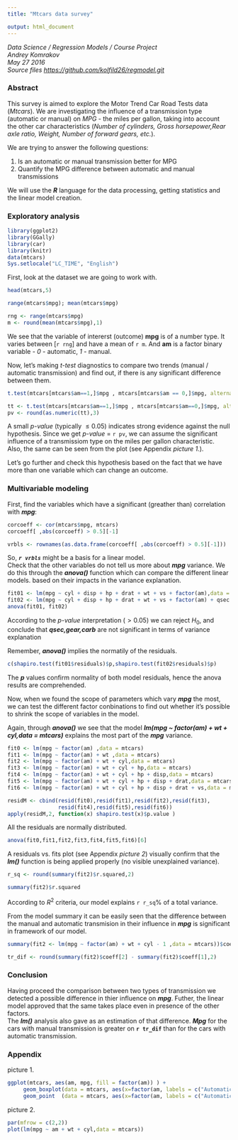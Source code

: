 ```yaml
---
title: "Mtcars data survey"

output: html_document
---
```

_Data Science / Regression Models / Course Project_   
_Andrey Komrakov_  
_May 27 2016_  
_Source files [https://github.com/kolfild26/regmodel.git](https://github.com/kolfild26/regmodel.git)_

### Abstract

This survey is aimed to explore the Motor Trend Car Road Tests data (_Mtcars_). We are investigating the influence of a transmission type (automatic or manual) on _MPG_ - the miles per gallon, taking into account the other car characteristics (_Number of cylinders, Gross horsepower,Rear axle ratio, Weight, Number of forward gears, etc._). 

We are trying to answer the following questions: 

1. Is an automatic or manual transmission better for MPG
2. Quantify the MPG difference between automatic and manual transmissions

We will use the _**R**_ language for the data processing, getting statistics and the linear model creation.

### Exploratory analysis

```r
library(ggplot2)
library(GGally)
library(car)
library(knitr)
data(mtcars)
Sys.setlocale("LC_TIME", "English")
```
First, look at the dataset we are going to work with.
```r
head(mtcars,5)
```

```r
range(mtcars$mpg); mean(mtcars$mpg)
```

```r
rng <- range(mtcars$mpg)
m <- round(mean(mtcars$mpg),1)
```

We see that the variable of intererst (outcome) **mpg** is of a number type. It varies between [`r rng`] and have a mean of `r m`.
And **am** is a factor binary variable - _0_ - automatic, _1_ - manual.

Now, let's making _t-test_ diagnostics to compare two trends (manual / automatic transmission) and find out, if there is any significant difference between them. 

```r
t.test(mtcars[mtcars$am==1,]$mpg , mtcars[mtcars$am == 0,]$mpg, alternative="two.sided")[3]
```
```r
tt <- t.test(mtcars[mtcars$am==1,]$mpg , mtcars[mtcars$am==0,]$mpg, alternative="two.sided")[3]
pv <- round(as.numeric(tt),3)
```

A small _p-value_ (typically $\leq 0.05$) indicates strong evidence against the null hypothesis. Since we get _p-value_ = `r pv`, we can assume the significant influence of a transmissiom type on the miles per gallon characteristic. Also, the same can be seen from the plot (see Appendix _picture 1._).

Let's go further and check this hypothesis based on the fact that we have more than one variable which can change an outcome.

### Multivariable modeling

First, find the variables which have a significant (greather than) correlation with _**mpg**_:

```r
corcoeff <- cor(mtcars$mpg, mtcars)
corcoeff[ ,abs(corcoeff) > 0.5][-1]
```
```r
vrbls <- rownames(as.data.frame(corcoeff[ ,abs(corcoeff) > 0.5][-1]))
```

So, _**`r vrbls`**_ might be a basis for a linear model.  
Check that the other variables do not tell us more about _**mpg**_ variance. We do this through the _**anova()**_ function which can compare the different linear models. based on their impacts in the variance explanation.

```r
fit01 <- lm(mpg ~ cyl + disp + hp + drat + wt + vs + factor(am),data = mtcars)
fit02 <- lm(mpg ~ cyl + disp + hp + drat + wt + vs + factor(am) + qsec + gear + carb,data = mtcars)
anova(fit01, fit02)
```

According to the _p-value_ interpretation ($> 0.05$) we can reject $H_0$, and conclude that _**qsec,gear,carb**_ are not significant in terms of variance explanation

Remember, _**anova()**_ implies the normatily of the residuals.

```r
c(shapiro.test(fit01$residuals)$p,shapiro.test(fit02$residuals)$p)
```
The _**p**_ values confirm normality of both model residuals, hence the anova results are comprehended.

Now, when we found the scope of parameters which vary _**mpg**_ the most, we can test the different factor conbinations to find out whether it's possible to shrink the scope of variables in the model.

Again, through _**anova()**_ we see that the model _**lm(mpg ~ factor(am) + wt + cyl,data = mtcars)**_ explains the most part of the _**mpg**_ variance.
```r
fit0 <- lm(mpg ~ factor(am) ,data = mtcars)
fit1 <- lm(mpg ~ factor(am) + wt ,data = mtcars)
fit2 <- lm(mpg ~ factor(am) + wt + cyl,data = mtcars)
fit3 <- lm(mpg ~ factor(am) + wt + cyl + hp,data = mtcars)
fit4 <- lm(mpg ~ factor(am) + wt + cyl + hp + disp,data = mtcars)
fit5 <- lm(mpg ~ factor(am) + wt + cyl + hp + disp + drat,data = mtcars)
fit6 <- lm(mpg ~ factor(am) + wt + cyl + hp + disp + drat + vs,data = mtcars)
```

```r
residM <- cbind(resid(fit0),resid(fit1),resid(fit2),resid(fit3),
                resid(fit4),resid(fit5),resid(fit6))
apply(residM,2, function(x) shapiro.test(x)$p.value )
```
All the residuals are normally distributed.

```r
anova(fit0,fit1,fit2,fit3,fit4,fit5,fit6)[6]
```

A residuals vs. fits plot (see Appendix _picture 2_) visually confirm that the _**lm()**_ function is being applied properly (no visible unexplained variance).  

```r
r_sq <- round(summary(fit2)$r.squared,2)
```
```r
summary(fit2)$r.squared
```
According to $R^2$ criteria, our model explains `r r_sq`% of a total variance.

From the model summary it can be easily seen that the difference between the manual and automatic transmision in their influence in _**mpg**_ is significant in framework of our model.

```r
summary(fit2 <- lm(mpg ~ factor(am) + wt + cyl - 1 ,data = mtcars))$coeff
```

```r
tr_dif <- round(summary(fit2)$coeff[2] - summary(fit2)$coeff[1],2)
```

### Conclusion

Having proceed the comparison between two types of transmission we detected a possible difference in thier influence on _**mpg**_. Futher, the linear model approved that the same takes place even in presence of the other factors.  
The _**lm()**_ analysis also gave as an estimation of that difference. _**Mpg**_ for the cars with manual transmission is greater on **`r tr_dif`** than for the cars with automatic transmission.

### Appendix

picture 1.

```r
ggplot(mtcars, aes(am, mpg, fill = factor(am)) ) +
     geom_boxplot(data = mtcars, aes(x=factor(am, labels = c("Automatic", "Manual")), mpg)) +
     geom_point  (data = mtcars, aes(x=factor(am, labels = c("Automatic", "Manual")), mpg))
```

picture 2.

```r
par(mfrow = c(2,2))
plot(lm(mpg ~ am + wt + cyl,data = mtcars))
```